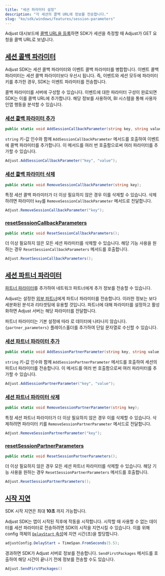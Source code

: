 ```yaml
---
title: "세션 파라미터 설정"
description: "각 세션의 콜백 URL에 정보를 전송합니다."
slug: "ko/sdk/windows/features/session-parameters"
---
```


Adjust 대시보드에 [콜백 URL을 등록](https://help.adjust.com/ko/article/recommended-placeholders-callbacks)하면 SDK가 세션을 측정할 때 Adjust가 GET 요청을 콜백 URL로 보냅니다.

## [세션 콜백 파라미터](session-callback-parameters)

<Callout type="note">

Adjust SDK는 세션 콜백 파라미터와 이벤트 콜백 파라미터를 병합합니다. 이벤트 콜백 파라미터는 세션 콜백 파라미터보다 우선시 됩니다. 즉, 이벤트와 세션 모두에 파라미터 키를 추가한 경우, SDK는 이벤트 파라미터를 전송합니다.

</Callout>

콜백 파라미터를 서버에 구성할 수 있습니다. 이벤트에 대한 파라미터 구성이 완료되면 SDK는 이를 콜백 URL에 추가합니다. 해당 정보를 사용하여, BI 시스템을 통해 사용자 인앱 행동을 분석할 수 있습니다.

### [세션 콜백 파라미터 추가](add-session-callback-parameters)

<CodeBlock title="메서드 서명">

```cs
public static void AddSessionCallbackParameter(string key, string value);
```

</CodeBlock>

`string` 키\-값 인수와 함께 `AddSessionCallbackParameter` 메서드를 호출하여 이벤트에 콜백 파라미터를 추가합니다. 이 메서드를 여러 번 호출함으로써 여러 파라미터를 추가할 수 있습니다.

```cs
Adjust.AddSessionCallbackParameter("key", "value");
```

### [세션 콜백 파라미터 삭제](remove-session-callback-parameters)

<CodeBlock title="메서드 서명">

```cs
public static void RemoveSessionCallbackParameter(string key);
```

</CodeBlock>

특정 세션 콜백 파라미터가 더 이상 필요하지 않은 경우 이를 삭제할 수 있습니다. 삭제하려면 파라미터 `key`를 `RemoveSessionCallbackParameter` 메서드로 전달합니다.

```cs
Adjust.RemoveSessionCallbackParameter("key");
```

### [resetSessionCallbackParameters](reset-session-callback-parameters)

<CodeBlock title="메서드 서명">

```cs
public static void ResetSessionCallbackParameters();
```

</CodeBlock>

더 이상 필요하지 않은 모든 세션 파라미터를 삭제할 수 있습니다. 해당 기능 사용을 원하는 경우 `ResetSessionCallbackParameters` 메서드를 호출합니다.

```cs
Adjust.ResetSessionCallbackParameters();
```

## [세션 파트너 파라미터](session-partner-parameters)

[파트너 파라미터](https://help.adjust.com/ko/article/data-sharing-ad-network#map-parameters)를 추가하여 네트워크 파트너에게 추가 정보를 전송할 수 있습니다.

Adjust는 설정한 [외부 파트너](https://help.adjust.com/ko/article/integrated-partners)에게 파트너 파라미터를 전송합니다. 이러한 정보는 보다 세분화된 분석과 리타겟팅에 유용할 것입니다. 파트너에 대해 파라미터를 설정하고 활성화하면 Adjust 서버는 해당 파라미터를 전달합니다.

<Callout type="note">

파트너 파라미터는 기본 설정에 따라 로 데이터에 나타나지 않습니다. `{partner_parameters}` 플레이스홀더를 추가하여 단일 문자열로 수신할 수 있습니다.

</Callout>

### [세션 파트너 파라미터 추가](add-session-partner-parameters)

<CodeBlock title="메서드 서명">

```cs
public static void AddSessionPartnerParameter(string key, string value);
```

</CodeBlock>

`string` 키\-값 인수와 함께 `AddSessionPartnerParameter` 메서드를 호출하여 세션의 파트너 파라미터를 전송합니다. 이 메서드를 여러 번 호출함으로써 여러 파라미터를 추가할 수 있습니다.

```cs
Adjust.AddSessionPartnerParameter("key", "value");
```

### [세션 파트너 파라미터 삭제](remove-session-partner-parameters)

<CodeBlock title="메서드 서명">

```cs
public static void RemoveSessionPartnerParameter(string key);
```

</CodeBlock>

특정 세션 파트너 파라미터가 더 이상 필요하지 않은 경우 이를 삭제할 수 있습니다. 삭제하려면 파라미터 키를 `RemoveSessionPartnerParameter` 메서드로 전달합니다.

```cs
Adjust.RemoveSessionPartnerParameter("key");
```

### [resetSessionPartnerParameters](reset-session-partner-parameters)

<CodeBlock title="메서드 서명">

```cs
public static void ResetSessionPartnerParameters();
```

</CodeBlock>

더 이상 필요하지 않은 경우 모든 세션 파트너 파라미터를 삭제할 수 있습니다. 해당 기능 사용을 원하는 경우 `ResetSessionPartnerParameters` 메서드를 호출합니다.

```cs
Adjust.ResetSessionPartnerParameters();
```

## [시작 지연](delay-start)

<Callout type="note">

SDK 시작 지연은 최대 **10초** 까지 가능합니다.

</Callout>

Adjust SDK는 앱이 시작된 직후에 작동을 시작합니다. 시작할 때 사용할 수 없는 데이터를 세션 파라미터로 전송하려면 SDK의 시작을 지연시킬 수 있습니다. 이를 위해 config 객체의 [`DelayStart` 속성](/ko/sdk/flutter/configuration#delay-the-start-of-the-sdk)에 지연 시간\(초\)을 할당합니다.

```cs
adjustConfig.DelayStart = TimeSpan.FromSeconds(5.5);
```

경과하면 SDK가 Adjust 서버로 정보를 전송합니다. `SendFirstPackages` 메서드를 호출하여 해당 시간이 끝나기 전에 정보를 전송할 수도 있습니다.

```cs
Adjust.SendFirstPackages()
```
